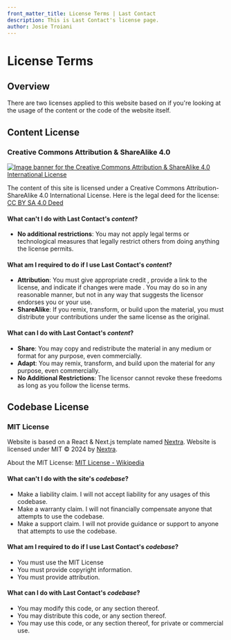 ```yaml
---
front_matter_title: License Terms | Last Contact
description: This is Last Contact's license page.
author: Josie Troiani
---
```

# License Terms

## Overview

There are two licenses applied to this website based on if you're looking at the usage of the content or the code of the website itself.

## Content License

### Creative Commons Attribution & ShareAlike 4.0

[![Image banner for the Creative Commons Attribution & ShareAlike 4.0 International License ](https://mirrors.creativecommons.org/presskit/buttons/88x31/png/by-sa.png)](https://creativecommons.org/licenses/by-sa/4.0)

The content of this site is licensed under a Creative Commons Attribution-ShareAlike 4.0 International License. Here is the legal deed for the license: [CC BY SA 4.0 Deed](https://creativecommons.org/licenses/by-sa/4.0)

#### What can't I do with Last Contact's *content*?

- **No additional restrictions**: You may not apply legal terms or technological measures that legally restrict others from doing anything the license permits.

#### What am I required to do if I use Last Contact's *content*?

- **Attribution**: You must give appropriate credit , provide a link to the license, and indicate if changes were made . You may do so in any reasonable manner, but not in any way that suggests the licensor endorses you or your use.
- **ShareAlike**: If you remix, transform, or build upon the material, you must distribute your contributions under the same license as the original.

#### What can I do with Last Contact's *content*?

- **Share**: You may copy and redistribute the material in any medium or format for any purpose, even commercially.
- **Adapt**: You may remix, transform, and build upon the material for any purpose, even commercially.
- **No Additional Restrictions**: The licensor cannot revoke these freedoms as long as you follow the license terms.

## Codebase License

### MIT License

Website is based on a React & Next.js template named [Nextra](https://nextra.site/).
Website is licensed under MIT © 2024 by [Nextra](https://nextra.site/).

About the MIT License: [MIT License - Wikipedia](https://en.wikipedia.org/wiki/MIT_License)

#### What can't I do with the site's *codebase*?

- Make a liability claim. I will not accept liability for any usages of this codebase.
- Make a warranty claim. I will not financially compensate anyone that attempts to use the codebase.
- Make a support claim. I will not provide guidance or support to anyone that attempts to use the codebase.

#### What am I required to do if I use Last Contact's *codebase*?

- You must use the MIT License
- You must provide copyright information.
- You must provide attribution.

#### What can I do with Last Contact's *codebase*?

- You may modify this code, or any section thereof.
- You may distribute this code, or any section thereof.
- You may use this code, or any section thereof, for private or commercial use.
